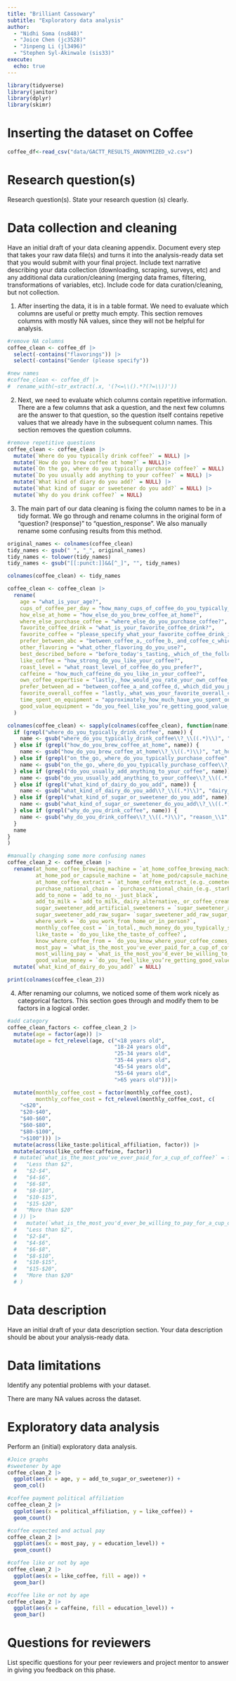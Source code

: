 ```yaml
---
title: "Brilliant Cassowary"
subtitle: "Exploratory data analysis"
author: 
  - "Nidhi Soma (ns848)"
  - "Joice Chen (jc3528)"
  - "Jinpeng Li (jl3496)"
  - "Stephen Syl-Akinwale (sis33)"
execute:
  echo: true
---
```


```r
library(tidyverse)
library(janitor)
library(dplyr)
library(skimr)
```

# Inserting the dataset on Coffee
```r
coffee_df<-read_csv("data/GACTT_RESULTS_ANONYMIZED_v2.csv")
```

# Research question(s)

Research question(s). State your research question (s) clearly.

# Data collection and cleaning

Have an initial draft of your data cleaning appendix. Document every step that takes your raw data file(s) and turns it into the analysis-ready data set that you would submit with your final project. Include text narrative describing your data collection (downloading, scraping, surveys, etc) and any additional data curation/cleaning (merging data frames, filtering, transformations of variables, etc). Include code for data curation/cleaning, but not collection.

1. After inserting the data, it is in a table format. We need to evaluate which columns are useful or pretty much empty. This section removes columns with mostly NA values, since they will not be helpful for analysis.

```r

#remove NA columns
coffee_clean <- coffee_df |>
  select(-contains("flavorings")) |>
  select(-contains("Gender (please specify"))

#new names
#coffee_clean <- coffee_df |>
#  rename_with(~str_extract(.x, '(?<=\\().*?(?=\\))'))

```
2. Next, we need to evaluate which columns contain repetitive information. There are a few columns that ask a question, and the next few columns are the answer to that question, so the question itself contains repetive values that we already have in the subsequent column names. This section removes the question columns.

```r
#remove repetitive questions
coffee_clean <- coffee_clean |>
  mutate(`Where do you typically drink coffee?` = NULL) |>
  mutate(`How do you brew coffee at home?` = NULL)|>
  mutate(`On the go, where do you typically purchase coffee?` = NULL) |>
  mutate(`Do you usually add anything to your coffee?` = NULL) |>
  mutate(`What kind of diary do you add?` = NULL) |>
  mutate(`What kind of sugar or sweetener do you add?` = NULL) |>
  mutate(`Why do you drink coffee?` = NULL)
```

3. The main part of our data cleaning is fixing the column names to be in a tidy format. We go through and rename columns in the original form of "question? (response)" to "question_response". We also manually rename some confusing results from this method.
```r

original_names <- colnames(coffee_clean)
tidy_names <- gsub(" ", "_", original_names)
tidy_names <- tolower(tidy_names)
tidy_names <- gsub("[[:punct:]]&&[^_]", "", tidy_names)

colnames(coffee_clean) <- tidy_names

coffee_clean <- coffee_clean |>
  rename(
    age = "what_is_your_age?",
    cups_of_coffee_per_day = "how_many_cups_of_coffee_do_you_typically_drink_per_day?",
    how_else_at_home = "how_else_do_you_brew_coffee_at_home?",
    where_else_purchase_coffee = "where_else_do_you_purchase_coffee?",
    favorite_coffee_drink = "what_is_your_favorite_coffee_drink?",
    favorite_coffee = "please_specify_what_your_favorite_coffee_drink_is", 
    prefer_between_abc = "between_coffee_a,_coffee_b,_and_coffee_c_which_did_you_prefer?", 
    other_flavoring = "what_other_flavoring_do_you_use?", 
    best_described_before = "before_today's_tasting,_which_of_the_following_best_described_what_kind_of_coffee_you_like?", 
    like_coffee = "how_strong_do_you_like_your_coffee?", 
    roast_level = "what_roast_level_of_coffee_do_you_prefer?", 
    caffeine = "how_much_caffeine_do_you_like_in_your_coffee?", 
    own_coffee_expertise = "lastly,_how_would_you_rate_your_own_coffee_expertise?", 
    prefer_between_ad = "between_coffee_a_and_coffee_d,_which_did_you_prefer?", 
    favorite_overall_coffee = "lastly,_what_was_your_favorite_overall_coffee?", 
    time_spent_on_equipment = "approximately_how_much_have_you_spent_on_coffee_equipment_in_the_past_5_years?", 
    good_value_equipment = "do_you_feel_like_you’re_getting_good_value_for_your_money_with_regards_to_your_coffee_equipment?"
  )

colnames(coffee_clean) <- sapply(colnames(coffee_clean), function(name) {
  if (grepl("where_do_you_typically_drink_coffee", name)) {
    name <- gsub("where_do_you_typically_drink_coffee\\?_\\((.*)\\)", "drink_\\1", name)
  } else if (grepl("how_do_you_brew_coffee_at_home", name)) {
    name <- gsub("how_do_you_brew_coffee_at_home\\?_\\((.*)\\)", "at_home_\\1", name)
  } else if (grepl("on_the_go,_where_do_you_typically_purchase_coffee", name)) {
    name <- gsub("on_the_go,_where_do_you_typically_purchase_coffee\\?_\\((.*)\\)", "purchase_\\1", name)
  } else if (grepl("do_you_usually_add_anything_to_your_coffee", name)) {
    name <- gsub("do_you_usually_add_anything_to_your_coffee\\?_\\((.*)\\)", "add_to_\\1", name)
  } else if (grepl("what_kind_of_dairy_do_you_add", name)) {
    name <- gsub("what_kind_of_dairy_do_you_add\\?_\\((.*)\\)", "dairy_add_\\1", name)
  } else if (grepl("what_kind_of_sugar_or_sweetener_do_you_add", name)) {
    name <- gsub("what_kind_of_sugar_or_sweetener_do_you_add\\?_\\((.*)\\)", "sugar_sweetener_add_\\1", name)
  } else if (grepl("why_do_you_drink_coffee", name)) {
    name <- gsub("why_do_you_drink_coffee\\?_\\((.*)\\)", "reason_\\1", name)
  }
  name
}
)

#manually changing some more confusing names
coffee_clean_2 <- coffee_clean |>
  rename(at_home_coffee_brewing_machine = `at_home_coffee_brewing_machine_(e.g._mr._coffee)`,
         at_home_pod_or_capsule_machine = `at_home_pod/capsule_machine_(e.g._keurig/nespresso)`,
         at_home_coffee_extract = `at_home_coffee_extract_(e.g._cometeer)`,
         purchase_national_chain = `purchase_national_chain_(e.g._starbucks,_dunkin)`,
         add_to_none = `add_to_no_-_just_black`,
         add_to_milk = `add_to_milk,_dairy_alternative,_or_coffee_creamer`,
         sugar_sweetener_add_artificial_sweeteners = `sugar_sweetener_add_artificial_sweeteners_(e.g.,_splenda)`,
         sugar_sweetener_add_raw_sugar= `sugar_sweetener_add_raw_sugar_(turbinado)`,
         where_work = `do_you_work_from_home_or_in_person?`,
         monthly_coffee_cost = `in_total,_much_money_do_you_typically_spend_on_coffee_in_a_month?`,
         like_taste = `do_you_like_the_taste_of_coffee?`,
         know_where_coffee_from = `do_you_know_where_your_coffee_comes_from?`,
         most_pay = `what_is_the_most_you've_ever_paid_for_a_cup_of_coffee?`,
         most_willing_pay = `what_is_the_most_you'd_ever_be_willing_to_pay_for_a_cup_of_coffee?`,
         good_value_money = `do_you_feel_like_you’re_getting_good_value_for_your_money_when_you_buy_coffee_at_a_cafe?`) |>
  mutate(`what_kind_of_dairy_do_you_add?` = NULL)

print(colnames(coffee_clean_2))
```
4. After renaming our columns, we noticed some of them work nicely as categorical factors. This section goes through and modify them to be factors in a logical order.
```r

#add category
coffee_clean_factors <- coffee_clean_2 |>
  mutate(age = factor(age)) |>
  mutate(age = fct_relevel(age, c("<18 years old",
                                  "18-24 years old",
                                  "25-34 years old",
                                  "35-44 years old", 
                                  "45-54 years old",
                                  "55-64 years old",
                                  ">65 years old")))|>

  mutate(monthly_coffee_cost = factor(monthly_coffee_cost),
         monthly_coffee_cost = fct_relevel(monthly_coffee_cost, c(
    "<$20",
    "$20-$40",
    "$40-$60",
    "$60-$80",
    "$80-$100",
    ">$100"))) |>
  mutate(across(like_taste:political_affiliation, factor)) |>
  mutate(across(like_coffee:caffeine, factor))
  # mutate(`what_is_the_most_you've_ever_paid_for_a_cup_of_coffee?` = fct_relevel(
  #   "Less than $2",
  #   "$2-$4",
  #   "$4-$6",
  #   "$6-$8",
  #   "$8-$10",
  #   "$10-$15",
  #   "$15-$20",
  #   "More than $20"
  # )) |>
  #   mutate(`what_is_the_most_you'd_ever_be_willing_to_pay_for_a_cup_of_coffee?`) = fct_relevel(
  #   "Less than $2",
  #   "$2-$4",
  #   "$4-$6",
  #   "$6-$8",
  #   "$8-$10",
  #   "$10-$15",
  #   "$15-$20",
  #   "More than $20"
  # )


```

# Data description

Have an initial draft of your data description section. Your data description should be about your analysis-ready data.

# Data limitations

Identify any potential problems with your dataset.

There are many NA values across the dataset.

# Exploratory data analysis

Perform an (initial) exploratory data analysis.
```r
#Joice graphs
#sweetener by age
coffee_clean_2 |>
  ggplot(aes(x = age, y = add_to_sugar_or_sweetener)) +
  geom_col()

#coffee payment political affiliation
coffee_clean_2 |>
  ggplot(aes(x = political_affiliation, y = like_coffee)) +
  geom_count()

#coffee expected and actual pay
coffee_clean_2 |>
  ggplot(aes(x = most_pay, y = education_level)) +
  geom_count()

#coffee like or not by age
coffee_clean_2 |>
  ggplot(aes(x = like_coffee, fill = age)) +
  geom_bar()

#coffee like or not by age
coffee_clean_2 |>
  ggplot(aes(x = caffeine, fill = education_level)) +
  geom_bar()
```

# Questions for reviewers

List specific questions for your peer reviewers and project mentor to answer in giving you feedback on this phase.
